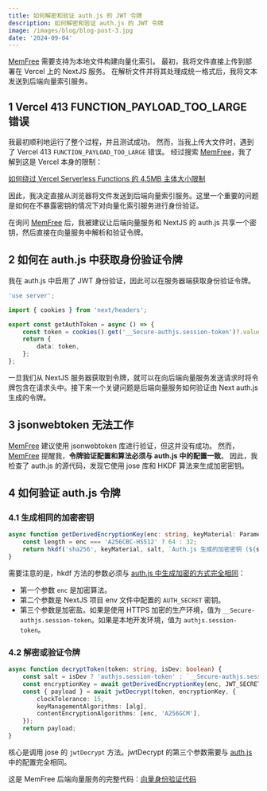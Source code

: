 ```yaml
---
title: 如何解密和验证 auth.js 的 JWT 令牌
description: 如何解密和验证 auth.js 的 JWT 令牌
image: /images/blog/blog-post-3.jpg
date: '2024-09-04'
---
```


[MemFree](https://www.memfree.me/) 需要支持为本地文件构建向量化索引。
最初，我将文件直接上传到部署在 Vercel 上的 NextJS 服务。
在解析文件并将其处理成统一格式后，我将文本发送到后端向量索引服务。

## 1 Vercel 413 FUNCTION_PAYLOAD_TOO_LARGE 错误

我最初顺利地运行了整个过程，并且测试成功。
然而，当我上传大文件时，遇到了 Vercel 413 `FUNCTION_PAYLOAD_TOO_LARGE` 错误。
经过搜索 [MemFree](https://www.memfree.me/)，我了解到这是 Vercel 本身的限制：

[如何绕过 Vercel Serverless Functions 的 4.5MB 主体大小限制](https://vercel.com/guides/how-to-bypass-vercel-body-size-limit-serverless-functions)

因此，我决定直接从浏览器将文件发送到后端向量索引服务。这里一个重要的问题是如何在不暴露密钥的情况下对向量化索引服务进行身份验证。

在询问 [MemFree](https://www.memfree.me/) 后，我被建议让后端向量服务和 NextJS 的 auth.js 共享一个密钥，然后直接在向量服务中解析和验证令牌。

## 2 如何在 auth.js 中获取身份验证令牌

我在 auth.js 中启用了 JWT 身份验证，因此可以在服务器端获取身份验证令牌。

```ts
'use server';

import { cookies } from 'next/headers';

export const getAuthToken = async () => {
    const token = cookies().get('__Secure-authjs.session-token')?.value ?? cookies().get('authjs.session-token')?.value;
    return {
        data: token,
    };
};
```

一旦我们从 NextJS 服务器获取到令牌，就可以在向后端向量服务发送请求时将令牌包含在请求头中。接下来一个关键问题是后端向量服务如何验证由 Next auth.js 生成的令牌。

## 3 jsonwebtoken 无法工作

[MemFree](https://www.memfree.me/) 建议使用 jsonwebtoken 库进行验证，但这并没有成功。
然而，[MemFree](https://www.memfree.me/) 提醒我，**令牌验证配置和算法必须与 auth.js 中的配置一致**。
因此，我检查了 auth.js 的源代码，发现它使用 jose 库和 HKDF 算法来生成加密密钥。

## 4 如何验证 auth.js 令牌

### 4.1 生成相同的加密密钥

```ts
async function getDerivedEncryptionKey(enc: string, keyMaterial: Parameters<typeof hkdf>[1], salt: Parameters<typeof hkdf>[2]) {
    const length = enc === 'A256CBC-HS512' ? 64 : 32;
    return hkdf('sha256', keyMaterial, salt, `Auth.js 生成的加密密钥 (${salt})`, length);
}
```

需要注意的是，hkdf 方法的参数必须与 [auth.js 中生成加密的方式完全相同](https://github.com/nextauthjs/next-auth/blob/main/packages/core/src/jwt.ts#L187)：

-   第一个参数 `enc` 是加密算法。
-   第二个参数是 NextJS 项目 env 文件中配置的 `AUTH_SECRET` 密钥。
-   第三个参数是加密盐。如果是使用 HTTPS 加密的生产环境，值为 `__Secure-authjs.session-token`。如果是本地开发环境，值为 `authjs.session-token`。

### 4.2 解密或验证令牌

```ts
async function decryptToken(token: string, isDev: boolean) {
    const salt = isDev ? 'authjs.session-token' : `__Secure-authjs.session-token`;
    const encryptionKey = await getDerivedEncryptionKey(enc, JWT_SECRET, salt);
    const { payload } = await jwtDecrypt(token, encryptionKey, {
        clockTolerance: 15,
        keyManagementAlgorithms: [alg],
        contentEncryptionAlgorithms: [enc, 'A256GCM'],
    });
    return payload;
}
```

核心是调用 jose 的 `jwtDecrypt` 方法。jwtDecrypt 的第三个参数需要与 [auth.js](https://github.com/nextauthjs/next-auth/blob/main/packages/core/src/jwt.ts#L75) 中的配置完全相同。

这是 MemFree 后端向量服务的完整代码：[向量身份验证代码](https://github.com/memfreeme/memfree/blob/main/vector/auth.ts)
